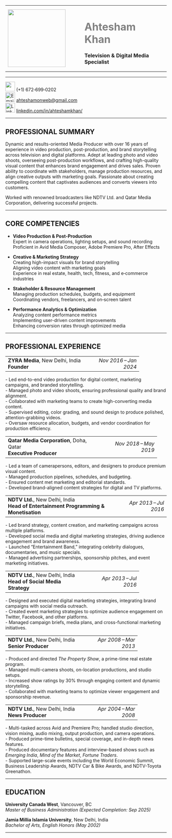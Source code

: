 <!-- Portfolio -->

<!-- Top section with photo -->

+---------------------------------------+-------------------------------------------+
| ![](images/paste-1.jpeg){width="180"} | # Ahtesham Khan {style="color: gray"}     |
|                                       |                                           |
|                                       | **Television & Digital Media Specialist** |
+---------------------------------------+-------------------------------------------+

------------------------------------------------------------------------

<!-- Contact Section -->

![](images/Phone_icon.png){width="30"} (+1) 672‑699‑0202\
![Email](images/email.png){width="30"} [ahteshamonweb\@gmail.com](mailto:ahteshamonweb@gmail.com)\
![LinkedIn](images/linkedin.png){width="30"} [linkedin.com/in/ahteshamkhan/](https://linkedin.com/in/ahteshamkhan/)

------------------------------------------------------------------------

## PROFESSIONAL SUMMARY

Dynamic and results-oriented Media Producer with over 16 years of experience in video production, post-production, and brand storytelling across television and digital platforms. Adept at leading photo and video shoots, overseeing post-production workflows, and crafting high-quality visual content that enhances brand engagement and drives sales. Proven ability to coordinate with stakeholders, manage production resources, and align creative outputs with marketing goals. Passionate about creating compelling content that captivates audiences and converts viewers into customers.

Worked with renowned broadcasters like NDTV Ltd. and Qatar Media Corporation, delivering successful projects.

------------------------------------------------------------------------

## CORE COMPETENCIES

-   **Video Production & Post-Production**\
    Expert in camera operations, lighting setups, and sound recording\
    Proficient in Avid Media Composer, Adobe Premiere Pro, After Effects

-   **Creative & Marketing Strategy**\
    Creating high-impact visuals for brand storytelling\
    Aligning video content with marketing goals\
    Experience in real estate, health, tech, fitness, and e‑commerce industries

-   **Stakeholder & Resource Management**\
    Managing production schedules, budgets, and equipment\
    Coordinating vendors, freelancers, and on‑screen talent

-   **Performance Analytics & Optimization**\
    Analyzing content performance metrics\
    Implementing user-driven content improvements\
    Enhancing conversion rates through optimized media

------------------------------------------------------------------------

## PROFESSIONAL EXPERIENCE

+:----------------------------------+----------------------:+
| **ZYRA Media**, New Delhi, India\ | *Nov 2016 – Jan 2024* |
| **Founder**                       |                       |
+-----------------------------------+-----------------------+

\- Led end-to-end video production for digital content, marketing campaigns, and branded storytelling.\
- Managed photo and video shoots, ensuring professional quality and brand alignment.\
- Collaborated with marketing teams to create high-converting media content.\
- Supervised editing, color grading, and sound design to produce polished, attention-grabbing videos.\
- Oversaw resource allocation, budgets, and vendor coordination for production efficiency.

+-------------------------------------------+----------------------:+
| **Qatar Media Corporation**, Doha, Qatar\ | *Nov 2018 – May 2019* |
| **Executive Producer**                    |                       |
+-------------------------------------------+-----------------------+

\- Led a team of camerapersons, editors, and designers to produce premium visual content.\
- Managed production pipelines, schedules, and budgeting.\
- Ensured content met marketing and editorial standards.\
- Developed brand-aligned content strategies for digital and TV platforms.

+------------------------------------------------------+----------------------:+
| **NDTV Ltd.**, New Delhi, India\                     | *Apr 2013 – Jul 2016* |
| **Head of Entertainment Programming & Monetisation** |                       |
+------------------------------------------------------+-----------------------+

\- Led brand strategy, content creation, and marketing campaigns across multiple platforms.\
- Developed social media and digital marketing strategies, driving audience engagement and brand awareness.\
- Launched “Entertainment Band,” integrating celebrity dialogues, documentaries, and music specials.\
- Managed advertising partnerships, sponsorship pitches, and event marketing initiatives.

+-----------------------------------+----------------------:+
| **NDTV Ltd.**, New Delhi, India\  | *Apr 2013 – Jul 2016* |
| **Head of Social Media Strategy** |                       |
+-----------------------------------+-----------------------+

\- Designed and executed digital marketing strategies, integrating brand campaigns with social media outreach.\
- Created event marketing strategies to optimize audience engagement on Twitter, Facebook, and other platforms.\
- Managed campaign briefs, media plans, and cross-functional marketing initiatives.

+----------------------------------+----------------------:+
| **NDTV Ltd.**, New Delhi, India\ | *Apr 2008 – Mar 2013* |
| **Senior Producer**              |                       |
+----------------------------------+-----------------------+

\- Produced and directed *The Property Show*, a prime-time real estate program.\
- Managed multi-camera shoots, on-location productions, and studio setups.\
- Increased show ratings by 30% through engaging content and dynamic storytelling.\
- Collaborated with marketing teams to optimize viewer engagement and sponsorship revenue.

+----------------------------------+----------------------:+
| **NDTV Ltd.**, New Delhi, India\ | *Apr 2004 – Mar 2008* |
| **News Producer**                |                       |
+----------------------------------+-----------------------+

\- Multi-tasked across Avid and Premiere Pro; handled studio direction, vision mixing, audio mixing, output production, and camera operations.\
- Produced prime-time bulletins, special coverage, and in-depth news features.\
- Produced documentary features and interview-based shows such as *Emerging India*, *Mind of the Market*, *Fortune Traders*.\
- Supported large-scale events including the World Economic Summit, Business Leadership Awards, NDTV Car & Bike Awards, and NDTV-Toyota Greenathon.

------------------------------------------------------------------------

## EDUCATION

**University Canada West**, Vancouver, BC\
*Master of Business Administration (Expected Completion: Sep 2025)*

**Jamia Millia Islamia University**, New Delhi, India\
*Bachelor of Arts, English Honors (May 2002)*

------------------------------------------------------------------------
